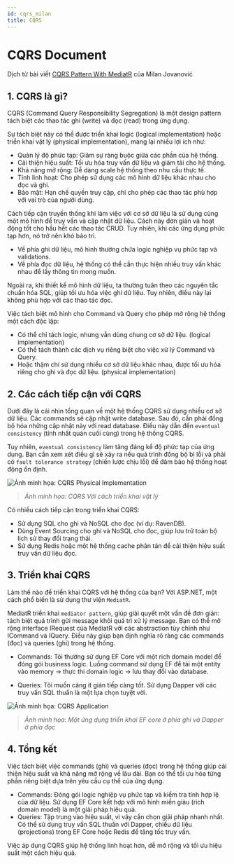 ```yaml
---
id: cqrs_milan
title: CQRS
---
```


# CQRS Document

Dịch từ bài viết [CQRS Pattern With MediatR](https://www.milanjovanovic.tech/blog/cqrs-pattern-with-mediatr) của Milan Jovanović

## 1. CQRS là gì?

CQRS (Command Query Responsibility Segregation) là một design pattern tách biệt các thao tác ghi (write) và đọc (read) trong ứng dụng.

Sự tách biệt này có thể được triển khai logic (logical implementation) hoặc triển khai vật lý (physical implementation), mang lại nhiều lợi ích như:

- Quản lý độ phức tạp: Giảm sự ràng buộc giữa các phần của hệ thống.
- Cải thiện hiệu suất: Tối ưu hóa truy vấn dữ liệu và giảm tải cho hệ thống.
- Khả năng mở rộng: Dễ dàng scale hệ thống theo nhu cầu thực tế.
- Tính linh hoạt: Cho phép sử dụng các mô hình dữ liệu khác nhau cho đọc và ghi.
- Bảo mật: Hạn chế quyền truy cập, chỉ cho phép các thao tác phù hợp với vai trò của người dùng.

Cách tiếp cận truyền thống khi làm việc với cơ sở dữ liệu là sử dụng cùng một mô hình để truy vấn và cập nhật dữ liệu. Cách này đơn giản và hoạt động tốt cho hầu hết các thao tác CRUD. Tuy nhiên, khi các ứng dụng phức tạp hơn, nó trở nên khó bảo trì.

- Về phía ghi dữ liệu, mô hình thường chứa logic nghiệp vụ phức tạp và validations.
- Về phía đọc dữ liệu, hệ thống có thể cần thực hiện nhiều truy vấn khác nhau để lấy thông tin mong muốn.

Ngoài ra, khi thiết kế mô hình dữ liệu, ta thường tuân theo các nguyên tắc chuẩn hóa SQL, giúp tối ưu hóa việc ghi dữ liệu. Tuy nhiên, điều này lại không phù hợp với các thao tác đọc.

Việc tách biệt mô hình cho Command và Query cho phép mở rộng hệ thống một cách độc lập:

- Có thể chỉ tách logic, nhưng vẫn dùng chung cơ sở dữ liệu. (logical implementation)
- Có thể tách thành các dịch vụ riêng biệt cho việc xử lý Command và Query.
- Hoặc thậm chí sử dụng nhiều cơ sở dữ liệu khác nhau, được tối ưu hóa riêng cho ghi và đọc dữ liệu. (physical implementation)

## 2. Các cách tiếp cận với CQRS

Dưới đây là cái nhìn tổng quan về một hệ thống CQRS sử dụng nhiều cơ sở dữ liệu. Các commands sẽ cập nhật write database. Sau đó, cần phải đồng bộ hóa những cập nhật này với read database. Điều này dẫn đến `eventual consistency` (tính nhất quán cuối cùng) trong hệ thống CQRS.

Tuy nhiên, `eventual consistency` làm tăng đáng kể độ phức tạp của ứng dụng. Bạn cần xem xét điều gì sẽ xảy ra nếu quá trình đồng bộ bị lỗi và phải có `fault tolerance strategy` (chiến lược chịu lỗi) để đảm bảo hệ thống hoạt động ổn định.

![Ảnh minh họa: CQRS Physical Implementation](/img/milan/cqrs.png)

> _Ảnh minh họa: CQRS Với cách triển khai vật lý_

Có nhiều cách tiếp cận trong triển khai CQRS:

- Sử dụng SQL cho ghi và NoSQL cho đọc (ví dụ: RavenDB).
- Dùng Event Sourcing cho ghi và NoSQL cho đọc, giúp lưu trữ toàn bộ lịch sử thay đổi trạng thái.
- Sử dụng Redis hoặc một hệ thống cache phân tán để cải thiện hiệu suất truy vấn dữ liệu đọc.

## 3. Triển khai CQRS

Làm thế nào để triển khai CQRS với hệ thống của bạn? Với ASP.NET, một cách phổ biến là sử dụng thư viện `MediatR`.

MediatR triển khai `mediator pattern`, giúp giải quyết một vấn đề đơn giản: tách biệt quá trình gửi message khỏi quá trì xử lý message. Bạn có thể mở rộng interface IRequest của MediatR với các abstraction tùy chỉnh như ICommand và IQuery. Điều này giúp bạn định nghĩa rõ ràng các commands (đọc) và queries (ghi) trong hệ thống.

- Commands: Tôi thường sử dụng EF Core với một rich domain model để đóng gói business logic. Luồng command sử dụng EF để tải một entity vào memory → thực thi domain logic → lưu thay đổi vào database.

- Queries: Tôi muốn càng ít gián tiếp càng tốt. Sử dụng Dapper với các truy vấn SQL thuần là một lựa chọn tuyệt vời.

![Ảnh minh họa: CQRS Application](/img/milan/cqrs_application.png)

> _Ảnh minh họa: Một ứng dụng triển khai EF core ở phía ghi và Dapper ở phía đọc_

## 4. Tổng kết

Việc tách biệt việc commands (ghi) và queries (đọc) trong hệ thống giúp cải thiện hiệu suất và khả năng mở rộng về lâu dài. Bạn có thể tối ưu hóa từng phần riêng biệt dựa trên yêu cầu cụ thể của ứng dụng.

- Commands: Đóng gói logic nghiệp vụ phức tạp và kiểm tra tính hợp lệ của dữ liệu. Sử dụng EF Core kết hợp với mô hình miền giàu (rich domain model) là một giải pháp hiệu quả.
- Queries: Tập trung vào hiệu suất, vì vậy cần chọn giải pháp nhanh nhất. Có thể sử dụng truy vấn SQL thuần với Dapper, chiếu dữ liệu (projections) trong EF Core hoặc Redis để tăng tốc truy vấn.

Việc áp dụng CQRS giúp hệ thống linh hoạt hơn, dễ mở rộng và tối ưu hiệu suất một cách hiệu quả.
